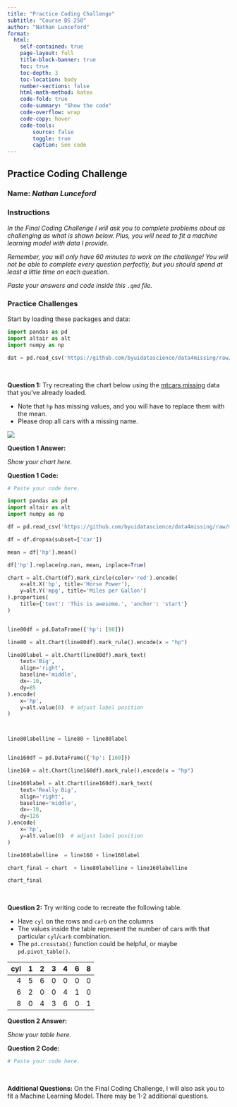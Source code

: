 ---
title: "Practice Coding Challenge"
subtitle: "Course DS 250"
author: "Nathan Lunceford"
format:
  html:
    self-contained: true
    page-layout: full
    title-block-banner: true
    toc: true
    toc-depth: 3
    toc-location: body
    number-sections: false
    html-math-method: katex
    code-fold: true
    code-summary: "Show the code"
    code-overflow: wrap
    code-copy: hover
    code-tools:
        source: false
        toggle: true
        caption: See code
---

## Practice Coding Challenge

### Name: _Nathan Lunceford_

### Instructions

_In the Final Coding Challenge I will ask you to complete problems about as challenging as what is shown below.  Plus, you will need to fit a machine learning model with data I provide._

_Remember, you will only have 60 minutes to work on the challenge! You will not be able to complete every question perfectly, but you should spend at least a little time on each question._

_Paste your answers and code inside this `.qmd` file._


### Practice Challenges

Start by loading these packages and data:

```{python}

import pandas as pd
import altair as alt
import numpy as np

dat = pd.read_csv('https://github.com/byuidatascience/data4missing/raw/master/data-raw/mtcars_missing/mtcars_missing.csv')

```

<br>

**Question 1:** Try recreating the chart below using the [mtcars missing](https://github.com/byuidatascience/data4missing/raw/master/data-raw/mtcars_missing/mtcars_missing.csv) data that you've already loaded.

- Note that `hp` has missing values, and you will have to replace them with the mean.
- Please drop all cars with a missing name.

![](practice_mtcars.png)

**Question 1 Answer:**

_Show your chart here._

**Question 1 Code:**

```{python}
# Paste your code here.

import pandas as pd
import altair as alt
import numpy as np

df = pd.read_csv('https://github.com/byuidatascience/data4missing/raw/master/data-raw/mtcars_missing/mtcars_missing.csv')

df = df.dropna(subset=['car'])

mean = df['hp'].mean()

df['hp'].replace(np.nan, mean, inplace=True)

chart = alt.Chart(df).mark_circle(color='red').encode(
    x=alt.X('hp', title='Horse Power'),
    y=alt.Y('mpg', title='Miles per Gallon')
).properties(
    title={'text': 'This is awesome.', 'anchor': 'start'}
)


line80df = pd.DataFrame({'hp': [80]})

line80 = alt.Chart(line80df).mark_rule().encode(x = "hp")

line80label = alt.Chart(line80df).mark_text(
    text='Big',
    align='right',
    baseline='middle',
    dx=-10,
    dy=85
).encode(
    x='hp',
    y=alt.value(0)  # adjust label position
)



line80labelline = line80 + line80label


line160df = pd.DataFrame({'hp': [160]})

line160 = alt.Chart(line160df).mark_rule().encode(x = "hp")

line160label = alt.Chart(line160df).mark_text(
    text='Really Big',
    align='right',
    baseline='middle',
    dx=-10,
    dy=126
).encode(
    x='hp',
    y=alt.value(0)  # adjust label position
)

line160labelline  = line160 + line160label

chart_final = chart  + line80labelline + line160labelline

chart_final


```

<br>

**Question 2:** Try writing code to recreate the following table.

- Have `cyl` on the rows and `carb` on the columns
- The values inside the table represent the number of cars with that particular `cyl`/`carb` combination.
- The `pd.crosstab()` function could be helpful, or maybe `pd.pivot_table()`.


|   cyl |   1 |   2 |   3 |   4 |   6 |   8 |
|------:|----:|----:|----:|----:|----:|----:|
|     4 |   5 |   6 |   0 |   0 |   0 |   0 |
|     6 |   2 |   0 |   0 |   4 |   1 |   0 |
|     8 |   0 |   4 |   3 |   6 |   0 |   1 |

**Question 2 Answer:**

_Show your table here._

**Question 2 Code:**

```{python}
# Paste your code here.
```

<br>

**Additional Questions:** On the Final Coding Challenge, I will also ask you to fit a Machine Learning Model. There may be 1-2 additional questions.